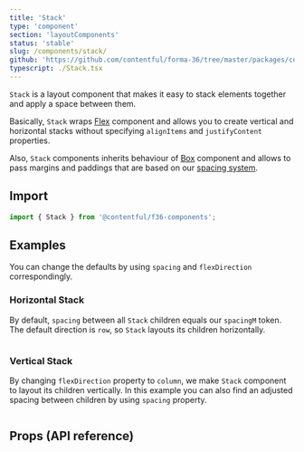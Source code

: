 ```yaml
---
title: 'Stack'
type: 'component'
section: 'layoutComponents'
status: 'stable'
slug: /components/stack/
github: 'https://github.com/contentful/forma-36/tree/master/packages/core/src/Stack'
typescript: ./Stack.tsx
---
```


`Stack` is a layout component that makes it easy to stack elements together and apply a space between them.

Basically, `Stack` wraps [Flex] component and allows you to create vertical and horizontal stacks without specifying `alignItems` and `justifyContent` properties.

Also, `Stack` components inherits behaviour of [Box] component and allows to pass margins and paddings that are based on our [spacing system].

## Import

```js static=true
import { Stack } from '@contentful/f36-components';
```

## Examples

You can change the defaults by using `spacing` and `flexDirection` correspondingly.

### Horizontal Stack

By default, `spacing` between all `Stack` children equals our `spacingM` token.
The default direction is `row`, so `Stack` layouts its children horizontally.

```jsx file=examples/HorizontalStackExample.tsx

```

### Vertical Stack

By changing `flexDirection` property to `column`, we make `Stack` component to layout its children vertically.
In this example you can also find an adjusted spacing between children by using `spacing` property.

```jsx file=examples/VerticalStackExample.tsx

```

## Props (API reference)

<Props of="Stack" storybookPath="/story/layout-stack--basic" />

[box]: ../components/box
[flex]: ../components/flex
[spacing system]: ../tokens/spacing
